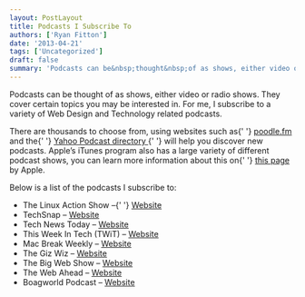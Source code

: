 ```yaml
---
layout: PostLayout
title: Podcasts I Subscribe To
authors: ['Ryan Fitton']
date: '2013-04-21'
tags: ['Uncategorized']
draft: false
summary: 'Podcasts can be&nbsp;thought&nbsp;of as shows, either video or radio shows. They cover certain topics you may be interested in. For me, I&nbsp;subscribe&nbsp;to a variety of Web Design and Technology related podcasts. There are thousands to choose from, using websites such as poodle.fm&nbsp;and the Yahoo Podcast directory&nbsp;will help you discover new podcasts. Apple&amp;#8217;s iTunes program also [&amp;hellip;]'
---
```


<p>
  Podcasts can be thought of as shows, either video or radio shows. They cover certain topics you
  may be interested in. For me, I subscribe to a variety of Web Design and Technology related
  podcasts.
</p>
<p>
  There are thousands to choose from, using websites such as{' '}
  <a href="http://poodle.fm/">poodle.fm</a> and the{' '}
  <a href="http://dir.yahoo.com/news_and_media/internet_broadcasts/podcasting_and_audioblogging/directories/">
    Yahoo Podcast directory
  </a>{' '}
  will help you discover new podcasts. Apple&#8217;s iTunes program also has a large variety of
  different podcast shows, you can learn more information about this on{' '}
  <a href="http://www.apple.com/uk/itunes/podcasts/">this page</a> by Apple.
</p>
<p>Below is a list of the podcasts I subscribe to:</p>
<ul>
  <li>
    The Linux Action Show &#8211;{' '}
    <a href="http://www.jupiterbroadcasting.com/show/linuxactionshow/">Website</a>
  </li>
  <li>
    TechSnap &#8211; <a href="http://www.jupiterbroadcasting.com/show/techsnap/">Website</a>
  </li>
  <li>
    Tech News Today &#8211; <a href="http://twit.tv/show/tech-news-today/">Website</a>
  </li>
  <li>
    This Week In Tech (TWiT) &#8211; <a href="http://twit.tv/show/this-week-in-tech/">Website</a>
  </li>
  <li>
    Mac Break Weekly &#8211; <a href="http://twit.tv/show/macbreak-weekly/">Website</a>
  </li>
  <li>
    The Giz Wiz &#8211; <a href="http://twit.tv/show/weekly-daily-giz-wiz/">Website</a>
  </li>
  <li>
    The Big Web Show &#8211; <a href="http://5by5.tv/bigwebshow">Website</a>
  </li>
  <li>
    The Web Ahead &#8211; <a href="http://5by5.tv/webahead">Website</a>
  </li>
  <li>
    Boagworld Podcast &#8211; <a href="http://boagworld.com/show/">Website</a>
  </li>
</ul>
